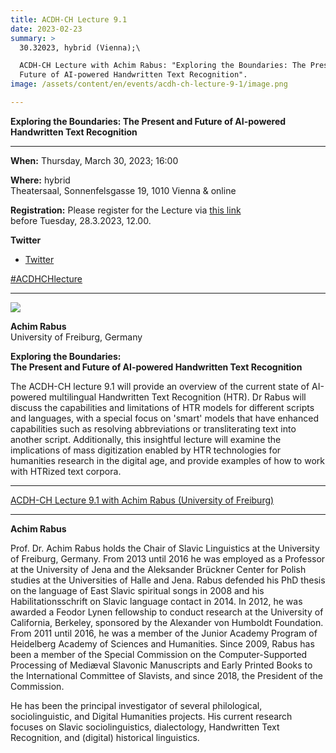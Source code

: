 ```yaml
---
title: ACDH-CH Lecture 9.1
date: 2023-02-23
summary: >
  30.32023, hybrid (Vienna);\

  ACDH-CH Lecture with Achim Rabus: "Exploring the Boundaries: The Present and
  Future of AI-powered Handwritten Text Recognition".
image: /assets/content/en/events/acdh-ch-lecture-9-1/image.png

---
```


**Exploring the Boundaries: The Present and Future of AI-powered Handwritten Text Recognition**

***

**When:** Thursday, March 30, 2023; 16:00

**Where:** hybrid\
Theatersaal, Sonnenfelsgasse 19, 1010 Vienna & online

**Registration:** Please register for the Lecture via [this link](https://www.oeaw.ac.at/acdh/events/registration/acdh-ch-lecture-91)\
before Tuesday, 28.3.2023, 12.00.

**Twitter**

* [Twitter](https://twitter.com/AtClariah)

[#ACDHCHlecture](https://twitter.com/search?q=%23ACDHCHLecture\&src=typed_query)

***

![](/assets/content/en/events/acdh-ch-lecture-9-1/achim_rabus-684x1024.jpeg)

**Achim Rabus**\
University of Freiburg, Germany

**Exploring the Boundaries:**\
**The Present and Future of AI-powered Handwritten Text Recognition**

The ACDH-CH lecture 9.1 will provide an overview of the current state of AI-powered multilingual Handwritten Text Recognition (HTR). Dr Rabus will discuss the capabilities and limitations of HTR models for different scripts and languages, with a special focus on 'smart' models that have enhanced capabilities such as resolving abbreviations or transliterating text into another script. Additionally, this insightful lecture will examine the implications of mass digitization enabled by HTR technologies for humanities research in the digital age, and provide examples of how to work with HTRized text corpora.

***

[ACDH-CH Lecture 9.1 with Achim Rabus (University of Freiburg)](https://www.youtube.com/embed/GuPgNAsn88k?feature=oembed)

***

**Achim Rabus**

Prof. Dr. Achim Rabus holds the Chair of Slavic Linguistics at the University of Freiburg, Germany. From 2013 until 2016 he was employed as a Professor at the University of Jena and the Aleksander Brückner Center for Polish studies at the Universities of Halle and Jena. Rabus defended his PhD thesis on the language of East Slavic spiritual songs in 2008 and his Habilitationsschrift on Slavic language contact in 2014. In 2012, he was awarded a Feodor Lynen fellowship to conduct research at the University of California, Berkeley, sponsored by the Alexander von Humboldt Foundation. From 2011 until 2016, he was a member of the Junior Academy Program of Heidelberg Academy of Sciences and Humanities. Since 2009, Rabus has been a member of the Special Commission on the Computer-Supported Processing of Mediæval Slavonic Manuscripts and Early Printed Books to the International Committee of Slavists, and since 2018, the President of the Commission.

He has been the principal investigator of several philological, sociolinguistic, and Digital Humanities projects. His current research focuses on Slavic sociolinguistics, dialectology, Handwritten Text Recognition, and (digital) historical linguistics.
